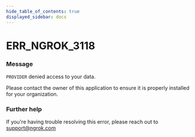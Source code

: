 ```yaml
---
hide_table_of_contents: true
displayed_sidebar: docs
---
```



# ERR_NGROK_3118

### Message

`PROVIDER` denied access to your data.

Please contact the owner of this application to ensure it is properly installed for your organization.

<ErrorDetails error="err_ngrok_3118" />

### Further help

If you're having trouble resolving this error, please reach out to [support@ngrok.com](mailto:support@ngrok.com?subject=Help%20with%20ERR_NGROK_3118)
